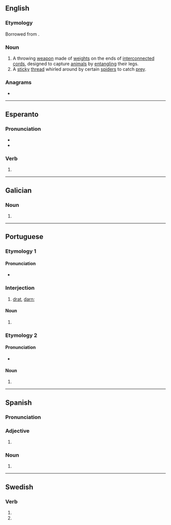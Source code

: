 ==English==
{{wikipedia}}

===Etymology===
Borrowed from {{bor|en|es|bolas}}.

===Noun===
{{en-noun|+|bolas}}

# A throwing [[weapon]] made of [[weight]]s on the ends of [[interconnected]] [[cord]]s, designed to capture [[animal]]s by [[entangle|entangling]] their legs.
# A [[sticky]] [[thread]] whirled around by certain [[spider]]s to catch [[prey]].

===Anagrams===
* {{anagrams|en|a=ablos|Albos|Boals|Sabol|Sobal|albos|bolsa|bosal}}

----

==Esperanto==

===Pronunciation===
* {{IPA|eo|/ˈbolas/}}
* {{audio|eo|LL-Q143 (epo)-Lepticed7-bolas.wav|Audio}}

===Verb===
{{eo-head}}

# {{eo-form of|bol|as}}

----

==Galician==

===Noun===
{{head|gl|noun form}}

# {{plural of|gl|bola}}

----

==Portuguese==

===Etymology 1===

====Pronunciation====
{{pt-IPA|bólas}}
* {{hyph|pt|bo|las}}

===Interjection===
{{head|pt|interjection}}

# [[drat]], [[darn]]; {{non-gloss definition|Used as an expression of [[frustration]], if something doesn't work out as expected. It is a rather innocent, child-friendly curse.}}
#: {{ux|pt|'''Bolas''', já não cheguei a tempo|'''Drat''', I didn't arrive in time!}}

====Noun====
{{head|pt|noun form|g=f}}

# {{plural of|pt|bola}}

===Etymology 2===

====Pronunciation====
{{pt-IPA|bôlas}}
* {{hyph|pt|bo|las}}

====Noun====
{{head|pt|noun form|g=f}}

# {{plural of|pt|bola}}

----

==Spanish==

===Pronunciation===
{{es-IPA}}

===Adjective===
{{head|es|adjective form|g=f-p}}

# {{adj form of|es|bolo||f|p}}

===Noun===
{{head|es|noun form|g=f-p}}

# {{plural of|es|bola}}

----

==Swedish==

===Verb===
{{head|sv|verb form}}

# {{sv-verb-form-inf-pass|bola}}
# {{sv-verb-form-pre-pass|bola}}